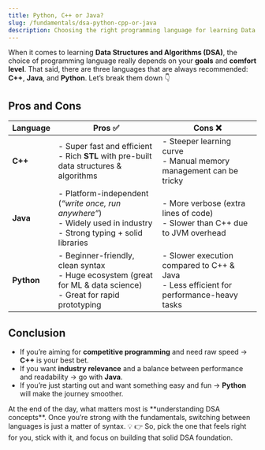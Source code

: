 ```yaml
---
title: Python, C++ or Java?
slug: /fundamentals/dsa-python-cpp-or-java
description: Choosing the right programming language for learning Data Structures and Algorithms (DSA).
---
```


When it comes to learning **Data Structures and Algorithms (DSA)**, the choice of programming language really depends on your **goals** and **comfort level**. That said, there are three languages that are always recommended: **C++**, **Java**, and **Python**. Let’s break them down 👇

## Pros and Cons

| Language   | Pros ✅                                                                                                                       | Cons ❌                                                                                      |
| ---------- | ----------------------------------------------------------------------------------------------------------------------------- | -------------------------------------------------------------------------------------------- |
| **C++**    | - Super fast and efficient <br/> - Rich **STL** with pre-built data structures & algorithms                                   | - Steeper learning curve <br/> - Manual memory management can be tricky                      |
| **Java**   | - Platform-independent (_“write once, run anywhere”_) <br/> - Widely used in industry <br/> - Strong typing + solid libraries | - More verbose (extra lines of code) <br/> - Slower than C++ due to JVM overhead             |
| **Python** | - Beginner-friendly, clean syntax <br/> - Huge ecosystem (great for ML & data science) <br/> - Great for rapid prototyping    | - Slower execution compared to C++ & Java <br/> - Less efficient for performance-heavy tasks |

## Conclusion

- If you’re aiming for **competitive programming** and need raw speed → **C++** is your best bet.
- If you want **industry relevance** and a balance between performance and readability → go with **Java**.
- If you’re just starting out and want something easy and fun → **Python** will make the journey smoother.

<Callout>
  At the end of the day, what matters most is **understanding DSA concepts**.
  Once you’re strong with the fundamentals, switching between languages is just
  a matter of syntax. 💡
</Callout>
👉 So, pick the one that feels right for you, stick with it, and focus on building
that solid DSA foundation.
